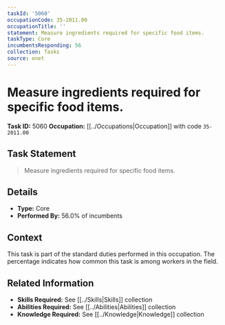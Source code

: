 ```yaml
---
taskId: '5060'
occupationCode: 35-2011.00
occupationTitle: ''
statement: Measure ingredients required for specific food items.
taskType: Core
incumbentsResponding: 56
collection: Tasks
source: onet
---
```

# Measure ingredients required for specific food items.

**Task ID:** 5060
**Occupation:** [[../Occupations|Occupation]] with code `35-2011.00`

## Task Statement

> Measure ingredients required for specific food items.

## Details

- **Type:** Core
- **Performed By:** 56.0% of incumbents

## Context

This task is part of the standard duties performed in this occupation. The percentage indicates how common this task is among workers in the field.

## Related Information

- **Skills Required:** See [[../Skills|Skills]] collection
- **Abilities Required:** See [[../Abilities|Abilities]] collection
- **Knowledge Required:** See [[../Knowledge|Knowledge]] collection
